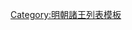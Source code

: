 {{ming|title=明朝新建國諸王|ed=新建國|head=[[萬曆]]三十一年（[[1603年]]）封。|
{{ming/title}}
{{ming/list|新建王|[[朱常泫]]|朱翊鈏、庶十八子|[[1606年]]—？年|萬曆三十四年封，薨。}}
{{ming/list|新建王|[[朱由模 (新建王)|朱由模]]|朱常泫、子|？年—[[1650年]]|不知何年襲封。[[永曆 (南明)|永曆]]四年三月薨。}}
}}<noinclude>
[[Category:明朝諸王列表模板]]
</noinclude>